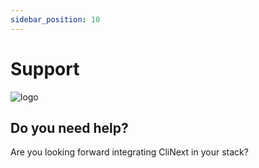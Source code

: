 ```yaml
---
sidebar_position: 10
---
```


# Support

![logo](/img/icon.png)

## Do you need help?
Are you looking forward integrating CliNext in your stack? 
